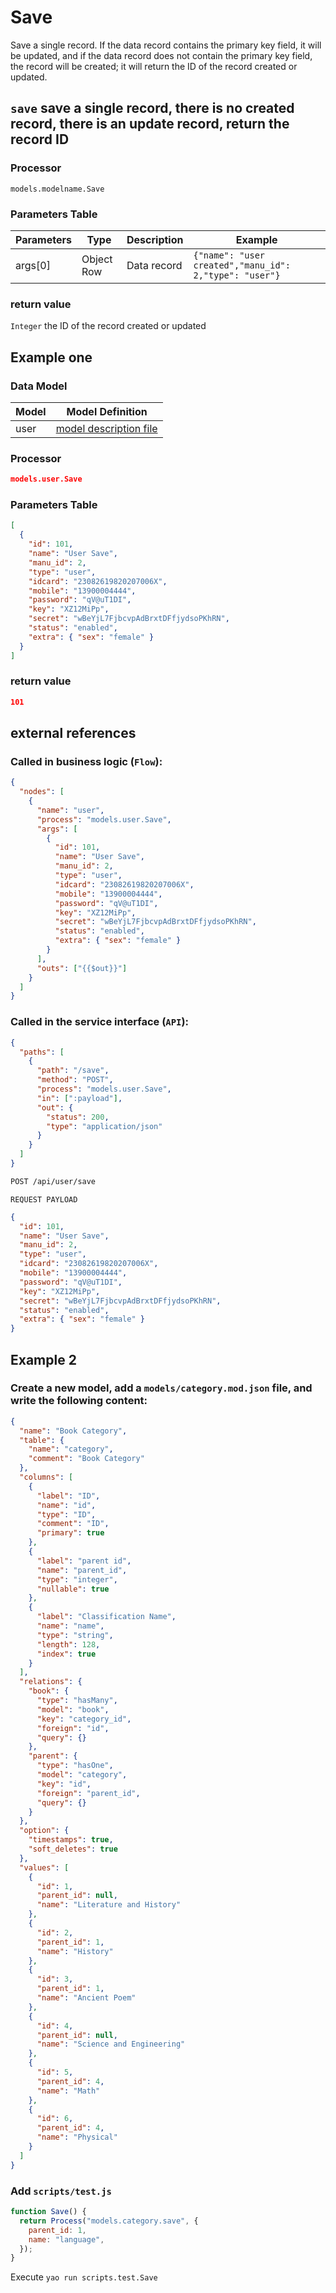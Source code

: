 # Save

Save a single record. If the data record contains the primary key field, it will be updated, and if the data record does not contain the primary key field, the record will be created; it will return the ID of the record created or updated.

## `save` save a single record, there is no created record, there is an update record, return the record ID

### Processor

`models.modelname.Save`

### Parameters Table

| Parameters | Type       | Description | Example                                                |
| ---------- | ---------- | ----------- | ------------------------------------------------------ |
| args[0]    | Object Row | Data record | `{"name": "user created","manu_id": 2,"type": "user"}` |

### return value

`Integer` the ID of the record created or updated

## Example one

### Data Model

| Model | Model Definition                           |
| ----- | ------------------------------------------ |
| user  | [model description file](../examples/user) |

### Processor

```json
models.user.Save
```

### Parameters Table

```json
[
  {
    "id": 101,
    "name": "User Save",
    "manu_id": 2,
    "type": "user",
    "idcard": "23082619820207006X",
    "mobile": "13900004444",
    "password": "qV@uT1DI",
    "key": "XZ12MiPp",
    "secret": "wBeYjL7FjbcvpAdBrxtDFfjydsoPKhRN",
    "status": "enabled",
    "extra": { "sex": "female" }
  }
]
```

### return value

```json
101
```

## external references

### Called in business logic (`Flow`):

```json
{
  "nodes": [
    {
      "name": "user",
      "process": "models.user.Save",
      "args": [
        {
          "id": 101,
          "name": "User Save",
          "manu_id": 2,
          "type": "user",
          "idcard": "23082619820207006X",
          "mobile": "13900004444",
          "password": "qV@uT1DI",
          "key": "XZ12MiPp",
          "secret": "wBeYjL7FjbcvpAdBrxtDFfjydsoPKhRN",
          "status": "enabled",
          "extra": { "sex": "female" }
        }
      ],
      "outs": ["{{$out}}"]
    }
  ]
}
```

### Called in the service interface (`API`):

```json
{
  "paths": [
    {
      "path": "/save",
      "method": "POST",
      "process": "models.user.Save",
      "in": [":payload"],
      "out": {
        "status": 200,
        "type": "application/json"
      }
    }
  ]
}
```

```bash
POST /api/user/save
```

`REQUEST PAYLOAD`

```json
{
  "id": 101,
  "name": "User Save",
  "manu_id": 2,
  "type": "user",
  "idcard": "23082619820207006X",
  "mobile": "13900004444",
  "password": "qV@uT1DI",
  "key": "XZ12MiPp",
  "secret": "wBeYjL7FjbcvpAdBrxtDFfjydsoPKhRN",
  "status": "enabled",
  "extra": { "sex": "female" }
}
```

## Example 2

### Create a new model, add a `models/category.mod.json` file, and write the following content:

```json
{
  "name": "Book Category",
  "table": {
    "name": "category",
    "comment": "Book Category"
  },
  "columns": [
    {
      "label": "ID",
      "name": "id",
      "type": "ID",
      "comment": "ID",
      "primary": true
    },
    {
      "label": "parent id",
      "name": "parent_id",
      "type": "integer",
      "nullable": true
    },
    {
      "label": "Classification Name",
      "name": "name",
      "type": "string",
      "length": 128,
      "index": true
    }
  ],
  "relations": {
    "book": {
      "type": "hasMany",
      "model": "book",
      "key": "category_id",
      "foreign": "id",
      "query": {}
    },
    "parent": {
      "type": "hasOne",
      "model": "category",
      "key": "id",
      "foreign": "parent_id",
      "query": {}
    }
  },
  "option": {
    "timestamps": true,
    "soft_deletes": true
  },
  "values": [
    {
      "id": 1,
      "parent_id": null,
      "name": "Literature and History"
    },
    {
      "id": 2,
      "parent_id": 1,
      "name": "History"
    },
    {
      "id": 3,
      "parent_id": 1,
      "name": "Ancient Poem"
    },
    {
      "id": 4,
      "parent_id": null,
      "name": "Science and Engineering"
    },
    {
      "id": 5,
      "parent_id": 4,
      "name": "Math"
    },
    {
      "id": 6,
      "parent_id": 4,
      "name": "Physical"
    }
  ]
}
```

### Add `scripts/test.js`

```javascript
function Save() {
  return Process("models.category.save", {
    parent_id: 1,
    name: "language",
  });
}
```

Execute `yao run scripts.test.Save`
